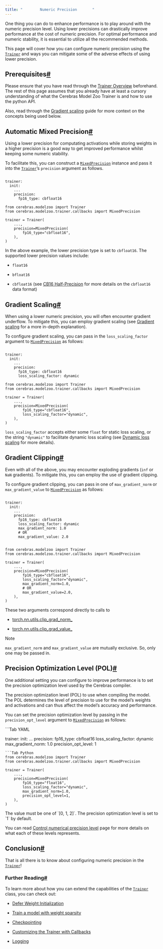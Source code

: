 ```yaml
---
title: "        Numeric Precision       "
---
```

  

One thing you can do to enhance performance is to play around with the numeric precision level. Using lower precisions can drastically improve performance at the cost of numeric precision. For optimal performance and numeric stability, it is essential to utilize all the recommended methods.

This page will cover how you can configure numeric precision using the [`Trainer`](../../api/index.html#cerebras.modelzoo.Trainer "cerebras.modelzoo.Trainer") and ways you can mitigate some of the adverse effects of using lower precision.

Prerequisites[#](#prerequisites "Permalink to this headline")
-------------------------------------------------------------

Please ensure that you have read through the [Trainer Overview](../../trainer-overview.html#wsc-modelzoo-trainer) beforehand. The rest of this page assumes that you already have at least a cursory understanding of what the Cerebras Model Zoo Trainer is and how to use the python API.

Also, read through the [Gradient scaling](../../../tutorials/gradient-scaling.html#gradient-scaling) guide for more context on the concepts being used below.

Automatic Mixed Precision[#](#automatic-mixed-precision "Permalink to this headline")
-------------------------------------------------------------------------------------

Using a lower precision for computating activations while storing weights in a higher precision is a good way to get improved performance whilst keeping some numeric stability.

To facilitate this, you can construct a [`MixedPrecision`](../../api/generated/cerebras.modelzoo.trainer.callbacks.html#cerebras.modelzoo.trainer.callbacks.MixedPrecision "cerebras.modelzoo.trainer.callbacks.MixedPrecision") instance and pass it into the [`Trainer`](../../api/index.html#cerebras.modelzoo.Trainer "cerebras.modelzoo.Trainer")’s `precision` argument as follows.
<CodeGroup>
```Tab YAML

trainer:
  init:
    ...
    precision:
      fp16_type: cbfloat16

```
```Tab Python
from cerebras.modelzoo import Trainer
from cerebras.modelzoo.trainer.callbacks import MixedPrecision

trainer = Trainer(
    ...,
    precision=MixedPrecision(
        fp16_type="cbfloat16",
    ),
)
```
</CodeGroup>

In the above example, the lower precision type is set to `cbfloat16`. The supported lower precision values include:

* `float16`
    
* `bfloat16`
    
* `cbfloat16` (see [CB16 Half-Precision](../../../../original/general/cs-1-data-formats.html#cb16-original) for more details on the `cbfloat16` data format)
    

Gradient Scaling[#](#gradient-scaling "Permalink to this headline")
-------------------------------------------------------------------

When using a lower numeric precision, you will often encounter gradient underflow. To mitigate this, you can employ gradient scaling (see [Gradient scaling](../../../tutorials/gradient-scaling.html#gradient-scaling) for a more in-depth explanation).

To configure gradient scaling, you can pass in the `loss_scaling_factor` argument to [`MixedPrecision`](../../api/generated/cerebras.modelzoo.trainer.callbacks.html#cerebras.modelzoo.trainer.callbacks.MixedPrecision "cerebras.modelzoo.trainer.callbacks.MixedPrecision") as follows:
<CodeGroup>
```Tab YAML

trainer:
  init:
    ...
    precision:
      fp16_type: cbfloat16
      loss_scaling_factor: dynamic

```
```Tab Python
from cerebras.modelzoo import Trainer
from cerebras.modelzoo.trainer.callbacks import MixedPrecision

trainer = Trainer(
    ...,
    precision=MixedPrecision(
        fp16_type="cbfloat16",
        loss_scaling_factor="dynamic",
    ),
)

```
</CodeGroup>

`loss_scaling_factor` accepts either some `float` for static loss scaling, or the string `"dynamic"` to facilitate dynamic loss scaling (see [Dynamic loss scaling](../../tutorials/dynamic-loss-scaling.html#dynamic-loss-scaling) for more details).

Gradient Clipping[#](#gradient-clipping "Permalink to this headline")
---------------------------------------------------------------------

Even with all of the above, you may encounter exploding gradients (`inf` or `NaN` gradients). To mitigate this, you can employ the use of gradient clipping.

To configure gradient clipping, you can pass in one of `max_gradient_norm` or `max_gradient_value` to [`MixedPrecision`](../../api/generated/cerebras.modelzoo.trainer.callbacks.html#cerebras.modelzoo.trainer.callbacks.MixedPrecision "cerebras.modelzoo.trainer.callbacks.MixedPrecision") as follows:
<CodeGroup>
```Tab YAML

trainer:
  init:
    ...
    precision:
      fp16_type: cbfloat16
      loss_scaling_factor: dynamic
      max_gradient_norm: 1.0
      # OR
      max_gradient_value: 2.0

```
```Tab Python

from cerebras.modelzoo import Trainer
from cerebras.modelzoo.trainer.callbacks import MixedPrecision

trainer = Trainer(
    ...,
    precision=MixedPrecision(
        fp16_type="cbfloat16",
        loss_scaling_factor="dynamic",
        max_gradient_norm=1.0,
        # OR
        max_gradient_value=2.0,
    ),
)
```
</CodeGroup>

These two arguments correspond directly to calls to

* [torch.nn.utils.clip\_grad\_norm_](https://pytorch.org/docs/stable/generated/torch.nn.utils.clip_grad_norm_.html)
    
* [torch.nn.utils.clip\_grad\_value_](https://pytorch.org/docs/stable/generated/torch.nn.utils.clip_grad_value_.html)
    

<Note>
Note

`max_gradient_norm` and `max_gradient_value` are mutually exclusive. So, only one may be passed in.
</Note>

Precision Optimization Level (POL)[#](#precision-optimization-level-pol "Permalink to this headline")
-----------------------------------------------------------------------------------------------------

One additional setting you can configure to improve performance is to set the precision optimization level used by the Cerebras compiler.

The precision optimization level (POL) to use when compiling the model. The POL determines the level of precision to use for the model’s weights and activations and can thus affect the model’s accuracy and performance.

You can set the precision optimization level by passing in the `precision_opt_level` argument to [`MixedPrecision`](../../api/generated/cerebras.modelzoo.trainer.callbacks.html#cerebras.modelzoo.trainer.callbacks.MixedPrecision "cerebras.modelzoo.trainer.callbacks.MixedPrecision") as follows:

<CodeGroup>
```Tab YAML

trainer:
  init:
    ...
    precision:
      fp16_type: cbfloat16
      loss_scaling_factor: dynamic
      max_gradient_norm: 1.0
      precision_opt_level: 1

```
```Tab Python
from cerebras.modelzoo import Trainer
from cerebras.modelzoo.trainer.callbacks import MixedPrecision

trainer = Trainer(
    ...,
    precision=MixedPrecision(
        fp16_type="float16",
        loss_scaling_factor="dynamic",
        max_gradient_norm=1.0,
        precision_opt_level=1,
    ),
)

```
</CodeGroup>
The value must be one of `[0, 1, 2]`. The precision optimization level is set to `1` by default.

You can read [Control numerical precision level](../../../how_to_guides/cs-1-data-formats.html#data-formats) page for more details on what each of these levels represents.

Conclusion[#](#conclusion "Permalink to this headline")
-------------------------------------------------------

That is all there is to know about configuring numeric precision in the [`Trainer`](../../api/index.html#cerebras.modelzoo.Trainer "cerebras.modelzoo.Trainer")!

### Further Reading[#](#further-reading "Permalink to this headline")

To learn more about how you can extend the capabilities of the [`Trainer`](../../api/index.html#cerebras.modelzoo.Trainer "cerebras.modelzoo.Trainer") class, you can check out:

* [Defer Weight Initialization](weight_init.html#wsc-modelzoo-trainer-defer-weight-init)
    
* [Train a model with weight sparsity](../../tutorials/sparsity.html#wsc-modelzoo-tutorials-sparsity)
    
* [Checkpointing](checkpoint.html#wsc-modelzoo-checkpoint)
    
* [Customizing the Trainer with Callbacks](callbacks.html#wsc-modelzoo-trainer-callbacks)
    
* [Logging](loggers.html#wsc-modelzoo-trainer-loggers)